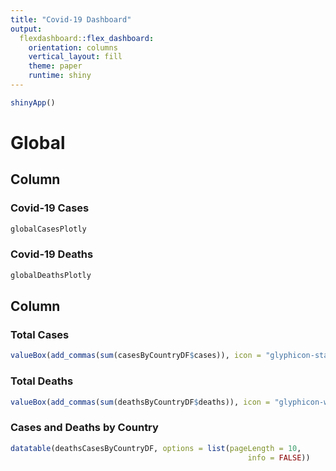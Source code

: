 ```yaml
---
title: "Covid-19 Dashboard"
output: 
  flexdashboard::flex_dashboard:
    orientation: columns
    vertical_layout: fill
    theme: paper
    runtime: shiny
---
```


```r
shinyApp()
```

# Global
    
## Column {data-width=650, .tabset .tabset-fade}
    
### Covid-19 Cases
    
```r
globalCasesPlotly
```

### Covid-19 Deaths
    
```r
globalDeathsPlotly
```

## Column {data-width=350}
   
### Total Cases

```r
valueBox(add_commas(sum(casesByCountryDF$cases)), icon = "glyphicon-stats", color = "white")
```   
 
### Total Deaths
    
```r
valueBox(add_commas(sum(deathsByCountryDF$deaths)), icon = "glyphicon-warning-sign", color = "white")
```

### Cases and Deaths by Country
    
```r
datatable(deathsCasesByCountryDF, options = list(pageLength = 10,
                                                     info = FALSE))
```